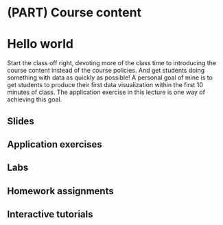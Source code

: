 # (PART) Course content {-}

# Hello world {#hello-world}

Start the class off right, devoting more of the class time to introducing the 
course content instead of the course policies. And get students doing something 
with data as quickly as possible! A personal goal of mine is to get students to
produce their first data visualization within the first 10 minutes of class. The 
application exercise in this lecture is one way of achieving this goal.

## Slides

## Application exercises

## Labs

## Homework assignments

## Interactive tutorials
